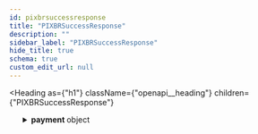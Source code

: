 ```yaml
---
id: pixbrsuccessresponse
title: "PIXBRSuccessResponse"
description: ""
sidebar_label: "PIXBRSuccessResponse"
hide_title: true
schema: true
custom_edit_url: null
---
```



<Heading
  as={"h1"}
  className={"openapi__heading"}
  children={"PIXBRSuccessResponse"}
>
</Heading>





<ul>
  <SchemaItem
    collapsible={true}
    className={"schemaItem"}
  >
    <details
      style={{}}
      className={"openapi-markdown__details"}
    >
      <summary
        style={{}}
      >
        <span
          className={"openapi-schema__container"}
        >
          <strong
            className={"openapi-schema__property"}
          >
            payment
          </strong><span
            className={"openapi-schema__name"}
          >
             object
          </span>
        </span>
      </summary><div
        style={{"marginLeft":"1rem"}}
      >
        <SchemaItem
          collapsible={false}
          name={"hash"}
          required={true}
          schemaName={"string"}
          qualifierMessage={undefined}
          schema={{"type":"string","example":"hash-value-placeholder"}}
        >
          
        </SchemaItem><SchemaItem
          collapsible={false}
          name={"country"}
          required={true}
          schemaName={"string"}
          qualifierMessage={undefined}
          schema={{"type":"string","example":"br"}}
        >
          
        </SchemaItem><SchemaItem
          collapsible={false}
          name={"merchant_payment_code"}
          required={true}
          schemaName={"string"}
          qualifierMessage={undefined}
          schema={{"type":"string","example":"MERCHANTCODE123456"}}
        >
          
        </SchemaItem><SchemaItem
          collapsible={false}
          name={"order_number"}
          required={true}
          schemaName={"string"}
          qualifierMessage={undefined}
          schema={{"type":"string","example":"ORDER123456"}}
        >
          
        </SchemaItem><SchemaItem
          collapsible={false}
          name={"status"}
          required={true}
          schemaName={"string"}
          qualifierMessage={undefined}
          schema={{"type":"string","example":"PE"}}
        >
          
        </SchemaItem><SchemaItem
          collapsible={false}
          name={"open_date"}
          required={true}
          schemaName={"date-time"}
          qualifierMessage={undefined}
          schema={{"type":"string","format":"date-time","example":"2024-09-03T10:49:40Z"}}
        >
          
        </SchemaItem><SchemaItem
          collapsible={false}
          name={"confirm_date"}
          required={false}
          schemaName={"date-time"}
          qualifierMessage={undefined}
          schema={{"type":"string","format":"date-time","example":"null"}}
        >
          
        </SchemaItem><SchemaItem
          collapsible={false}
          name={"transfer_date"}
          required={false}
          schemaName={"date-time"}
          qualifierMessage={undefined}
          schema={{"type":"string","format":"date-time","example":"null"}}
        >
          
        </SchemaItem><SchemaItem
          collapsible={false}
          name={"amount_br"}
          required={true}
          schemaName={"string"}
          qualifierMessage={undefined}
          schema={{"type":"string","example":"212.08"}}
        >
          
        </SchemaItem><SchemaItem
          collapsible={false}
          name={"amount_ext"}
          required={true}
          schemaName={"string"}
          qualifierMessage={undefined}
          schema={{"type":"string","example":"211.28"}}
        >
          
        </SchemaItem><SchemaItem
          collapsible={false}
          name={"amount_iof"}
          required={true}
          schemaName={"string"}
          qualifierMessage={undefined}
          schema={{"type":"string","example":"0.80"}}
        >
          
        </SchemaItem><SchemaItem
          collapsible={false}
          name={"currency_rate"}
          required={true}
          schemaName={"string"}
          qualifierMessage={undefined}
          schema={{"type":"string","example":"1.0000"}}
        >
          
        </SchemaItem><SchemaItem
          collapsible={false}
          name={"currency_ext"}
          required={true}
          schemaName={"string"}
          qualifierMessage={undefined}
          schema={{"type":"string","example":"BRL"}}
        >
          
        </SchemaItem><SchemaItem
          collapsible={false}
          name={"due_date"}
          required={true}
          schemaName={"date"}
          qualifierMessage={undefined}
          schema={{"type":"string","format":"date","example":"2024-09-04"}}
        >
          
        </SchemaItem><SchemaItem
          collapsible={false}
          name={"instalments"}
          required={true}
          schemaName={"string"}
          qualifierMessage={undefined}
          schema={{"type":"string","example":"1"}}
        >
          
        </SchemaItem><SchemaItem
          collapsible={false}
          name={"payment_type_code"}
          required={true}
          schemaName={"string"}
          qualifierMessage={undefined}
          schema={{"type":"string","example":"pix"}}
        >
          
        </SchemaItem><SchemaItem
          collapsible={false}
          name={"redirect_url"}
          required={true}
          schemaName={"uri"}
          qualifierMessage={undefined}
          schema={{"type":"string","format":"uri","example":"https://example.com/pix/checkout?hash=hash-value-placeholder"}}
        >
          
        </SchemaItem><SchemaItem
          collapsible={false}
          name={"pre_approved"}
          required={true}
          schemaName={"boolean"}
          qualifierMessage={undefined}
          schema={{"type":"boolean","example":false}}
        >
          
        </SchemaItem><SchemaItem
          collapsible={false}
          name={"capture_available"}
          required={false}
          schemaName={"string"}
          qualifierMessage={undefined}
          schema={{"type":"string","example":"null"}}
        >
          
        </SchemaItem><SchemaItem
          collapsible={true}
          className={"schemaItem"}
        >
          <details
            style={{}}
            className={"openapi-markdown__details"}
          >
            <summary
              style={{}}
            >
              <span
                className={"openapi-schema__container"}
              >
                <strong
                  className={"openapi-schema__property"}
                >
                  pix
                </strong><span
                  className={"openapi-schema__name"}
                >
                   object
                </span>
              </span>
            </summary><div
              style={{"marginLeft":"1rem"}}
            >
              <SchemaItem
                collapsible={false}
                name={"qr_code_value"}
                required={false}
                schemaName={"string"}
                qualifierMessage={undefined}
                schema={{"type":"string","example":"aaaaaaaaaa.gov.bcb.bbbbbb.ccccccc.com/qr/v2/qr-code-placeholder"}}
              >
                
              </SchemaItem>
            </div>
          </details>
        </SchemaItem><SchemaItem
          collapsible={true}
          className={"schemaItem"}
        >
          <details
            style={{}}
            className={"openapi-markdown__details"}
          >
            <summary
              style={{}}
            >
              <span
                className={"openapi-schema__container"}
              >
                <strong
                  className={"openapi-schema__property"}
                >
                  single_transaction
                </strong><span
                  className={"openapi-schema__name"}
                >
                   object
                </span>
              </span>
            </summary><div
              style={{"marginLeft":"1rem"}}
            >
              <SchemaItem
                collapsible={false}
                name={"amount_local"}
                required={false}
                schemaName={"string"}
                qualifierMessage={undefined}
                schema={{"type":"string","example":"0.00"}}
              >
                
              </SchemaItem><SchemaItem
                collapsible={false}
                name={"amount_crossborder"}
                required={false}
                schemaName={"string"}
                qualifierMessage={undefined}
                schema={{"type":"string","example":"212.08"}}
              >
                
              </SchemaItem>
            </div>
          </details>
        </SchemaItem>
      </div>
    </details>
  </SchemaItem>
</ul>
            